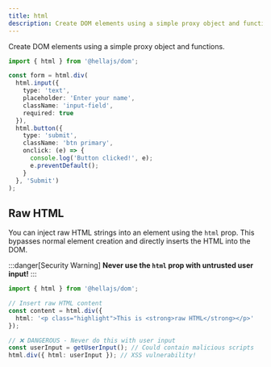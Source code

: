 ```yaml
---
title: html
description: Create DOM elements using a simple proxy object and functions.
---
```


Create DOM elements using a simple proxy object and functions.

```typescript
import { html } from '@hellajs/dom';

const form = html.div(
  html.input({ 
    type: 'text',
    placeholder: 'Enter your name',
    className: 'input-field',
    required: true
  }),
  html.button({ 
    type: 'submit',
    className: 'btn primary',
    onclick: (e) => {
      console.log('Button clicked!', e);
      e.preventDefault();
    }
  }, 'Submit')
);
```

## Raw HTML

You can inject raw HTML strings into an element using the `html` prop. This bypasses normal element creation and directly inserts the HTML into the DOM.

:::danger[Security Warning]
**Never use the `html` prop with untrusted user input!**
:::

```typescript
import { html } from '@hellajs/dom';

// Insert raw HTML content
const content = html.div({
  html: '<p class="highlight">This is <strong>raw HTML</strong></p>'
});

// ❌ DANGEROUS - Never do this with user input
const userInput = getUserInput(); // Could contain malicious scripts
html.div({ html: userInput }); // XSS vulnerability!
```